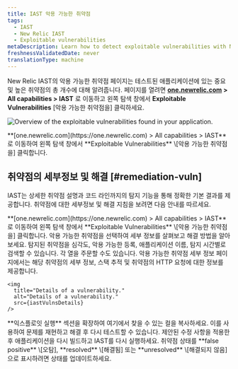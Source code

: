 ```yaml
---
title: IAST 악용 가능한 취약점
tags:
  - IAST
  - New Relic IAST
  - Exploitable vulnerabilities
metaDescription: Learn how to detect exploitable vulnerabilities with New Relic IAST.
freshnessValidatedDate: never
translationType: machine
---
```




New Relic IAST의 악용 가능한 취약점 페이지는 테스트된 애플리케이션에 있는 중요 및 높은 취약점의 총 개수에 대해 알려줍니다. 페이지를 열려면 **[one.newrelic.com](https://one.newrelic.com) > All capabilities > IAST** 로 이동하고 왼쪽 탐색 창에서 **Exploitable Vulnerabilities** \[악용 가능한 취약점을] 클릭하세요.

<img
  title="Overview of the exploitable vulnerabilities found in your application."
  alt="Overview of the exploitable vulnerabilities found in your application."
  src={iastExplVulns}
/>

<figcaption>
  **[one.newrelic.com](https://one.newrelic.com) > All capabilities > IAST** 로 이동하여 왼쪽 탐색 창에서 **Exploitable Vulnerabilities** \[악용 가능한 취약점을] 클릭합니다.
</figcaption>

## 취약점의 세부정보 및 해결 [#remediation-vuln]

IAST는 상세한 취약점 설명과 코드 라인까지의 탐지 기능을 통해 정확한 기본 결과를 제공합니다. 취약점에 대한 세부정보 및 해결 지침을 보려면 다음 안내를 따르세요.

<Steps>
  <Step>
    **[one.newrelic.com](https://one.newrelic.com) > All capabilities > IAST** 로 이동하여 왼쪽 탐색 창에서 **Exploitable Vulnerabilities** \[악용 가능한 취약점을] 클릭합니다.  

  </Step>

  <Step>
    악용 가능한 취약점을 선택하여 세부 정보를 살펴보고 해결 방법을 알아보세요. 탐지된 취약점을 심각도, 악용 가능한 등록, 애플리케이션 이름, 탐지 시간별로 검색할 수 있습니다. 각 열을 주문할 수도 있습니다. 악용 가능한 취약점 세부 정보 페이지에서는 해당 취약점의 세부 정보, 스택 추적 및 취약점의 HTTP 요청에 대한 정보를 제공합니다.

    <img
      title="Details of a vulnerability."
      alt="Details of a vulnerability."
      src={iastVulnsDetails}
    />
  </Step>

  <Step>
    **익스플로잇 실행** 섹션을 확장하여 여기에서 찾을 수 있는 컬을 복사하세요. 이를 사용하여 문제를 재현하고 해결 후 다시 테스트할 수 있습니다.  

  </Step>

  <Step>
    제안된 수정 사항을 적용한 후 애플리케이션을 다시 빌드하고 IAST를 다시 실행하세요.  

  </Step>

  <Step>
    취약점 상태를 **false positive** \[오탐], **resolved** \[해결됨] 또는 **unresolved** \[해결되지 않음] 으로 표시하려면 상태를 업데이트하세요.  

  </Step>
</Steps>